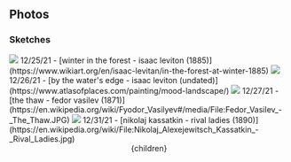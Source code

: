 


## Photos

### Sketches


<img src="photos/sketch1.webp" style={{maxWidth:800}}/>
12/25/21 - [winter in the forest - isaac leviton (1885)](https://www.wikiart.org/en/isaac-levitan/in-the-forest-at-winter-1885)

<img src="photos/sketch2.webp" style={{maxWidth:800}}/>
12/26/21 - [by the water's edge - isaac leviton (undated)](https://www.atlasofplaces.com/painting/mood-landscape/)

<img src="photos/sketch3.webp" style={{maxWidth:800}}/>
12/27/21 - [the thaw - fedor vasilev (1871)](https://en.wikipedia.org/wiki/Fyodor_Vasilyev#/media/File:Fedor_Vasilev_-_The_Thaw.JPG)

<img src="photos/sketch4.webp" style={{maxWidth:800}}/>
12/31/21 - [nikolaj kassatkin - rival ladies (1890)](https://en.wikipedia.org/wiki/File:Nikolaj_Alexejewitsch_Kassatkin_-_Rival_Ladies.jpg)







  <Layout>
    <Container>
      <Header/>
      {children}
    </Container>
  </Layout>
</>
